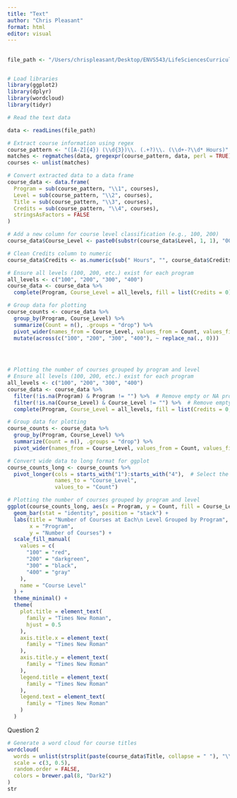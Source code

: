 ```yaml
---
title: "Text"
author: "Chris Pleasant"
format: html
editor: visual
---
```


## 

```r
file_path <- "/Users/chrispleasant/Desktop/ENVS543/LifeSciencesCurriculum.txt"


# Load libraries
library(ggplot2)
library(dplyr)
library(wordcloud)
library(tidyr)

# Read the text data

data <- readLines(file_path)

# Extract course information using regex
course_pattern <- "([A-Z]{4}) (\\d{3})\\. (.+?)\\. (\\d+-?\\d* Hours)"
matches <- regmatches(data, gregexpr(course_pattern, data, perl = TRUE))
courses <- unlist(matches)

# Convert extracted data to a data frame
course_data <- data.frame(
  Program = sub(course_pattern, "\\1", courses),
  Level = sub(course_pattern, "\\2", courses),
  Title = sub(course_pattern, "\\3", courses),
  Credits = sub(course_pattern, "\\4", courses),
  stringsAsFactors = FALSE
)

# Add a new column for course level classification (e.g., 100, 200)
course_data$Course_Level <- paste0(substr(course_data$Level, 1, 1), "00")

# Clean Credits column to numeric
course_data$Credits <- as.numeric(sub(" Hours", "", course_data$Credits))

# Ensure all levels (100, 200, etc.) exist for each program
all_levels <- c("100", "200", "300", "400")
course_data <- course_data %>%
  complete(Program, Course_Level = all_levels, fill = list(Credits = 0))

# Group data for plotting
course_counts <- course_data %>%
  group_by(Program, Course_Level) %>%
  summarize(Count = n(), .groups = "drop") %>%
  pivot_wider(names_from = Course_Level, values_from = Count, values_fill = list(Count = 0)) %>%
  mutate(across(c("100", "200", "300", "400"), ~ replace_na(., 0)))



 
# Plotting the number of courses grouped by program and level
# Ensure all levels (100, 200, etc.) exist for each program
all_levels <- c("100", "200", "300", "400")
course_data <- course_data %>%
  filter(!is.na(Program) & Program != "") %>%  # Remove empty or NA programs
  filter(!is.na(Course_Level) & Course_Level != "") %>%  # Remove empty levels
  complete(Program, Course_Level = all_levels, fill = list(Credits = 0, Level = ""))

# Group data for plotting
course_counts <- course_data %>%
  group_by(Program, Course_Level) %>%
  summarize(Count = n(), .groups = "drop") %>%
  pivot_wider(names_from = Course_Level, values_from = Count, values_fill = list(Count = 0))

# Convert wide data to long format for ggplot
course_counts_long <- course_counts %>%
  pivot_longer(cols = starts_with("1"):starts_with("4"),  # Select the 100–400 columns
               names_to = "Course_Level", 
               values_to = "Count")

# Plotting the number of courses grouped by program and level
ggplot(course_counts_long, aes(x = Program, y = Count, fill = Course_Level)) +
  geom_bar(stat = "identity", position = "stack") +  
  labs(title = "Number of Courses at Each\n Level Grouped by Program",
       x = "Program",
       y = "Number of Courses") +
  scale_fill_manual(
    values = c(
      "100" = "red",        
      "200" = "darkgreen",  
      "300" = "black",      
      "400" = "gray"        
    ),
    name = "Course Level"
  ) +
  theme_minimal() +
  theme(
    plot.title = element_text(
      family = "Times New Roman", 
      hjust = 0.5
    ),
    axis.title.x = element_text(
      family = "Times New Roman"
    ),
    axis.title.y = element_text(
      family = "Times New Roman"
    ),
    legend.title = element_text(
      family = "Times New Roman"
    ),
    legend.text = element_text(
      family = "Times New Roman"
    )
  )

```

Question 2 

```r
# Generate a word cloud for course titles
wordcloud(
  words = unlist(strsplit(paste(course_data$Title, collapse = " "), "\\s+")),
  scale = c(3, 0.5),
  random.order = FALSE,
  colors = brewer.pal(8, "Dark2")
)
str
```



